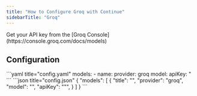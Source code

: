 ```yaml
---
title: "How to Configure Groq with Continue"
sidebarTitle: "Groq"
---
```


<Info>
  Get your API key from the [Groq Console](https://console.groq.com/docs/models)
</Info>

## Configuration

<Tabs>
  <Tab title="YAML">
  ```yaml title="config.yaml"
  models:
    - name: <MODEL_NAME>
      provider: groq
      model: <MODEL_ID>
      apiKey: <YOUR_GROQ_API_KEY>"
  ```
  </Tab>
  <Tab title="JSON (Deprecated)">
  ```json title="config.json"
  {
    "models": [
      {
        "title": "<MODEL_NAME>",
        "provider": "groq",
        "model": "<MODEL_ID>",
        "apiKey": "<YOUR_GROQ_API_KEY>"",
      }
    ]
  }
  ```
  </Tab>
</Tabs>
